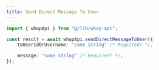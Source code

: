 ```yaml
---
title: Send Direct Message To User
---
```


```typescript
import { whopApi } from "@/lib/whop-api";

const result = await whopApi.sendDirectMessageToUser({
	toUserIdOrUsername: "some string" /* Required! */,

	message: "some string" /* Required! */,
});

```
